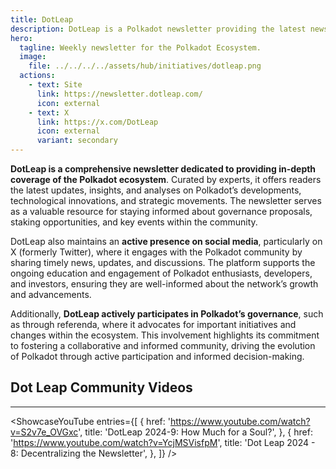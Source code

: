 ```yaml
---
title: DotLeap
description: DotLeap is a Polkadot newsletter providing the latest news, insights, and analyses. Follow on social media for timely updates
hero:
  tagline: Weekly newsletter for the Polkadot Ecosystem.
  image: 
    file: ../../../../assets/hub/initiatives/dotleap.png
  actions:
    - text: Site
      link: https://newsletter.dotleap.com/
      icon: external
    - text: X
      link: https://x.com/DotLeap
      icon: external
      variant: secondary
---
```



**DotLeap is a comprehensive newsletter dedicated to providing in-depth coverage of the Polkadot ecosystem**. Curated by experts, it offers readers the latest updates, insights, and analyses on Polkadot’s developments, technological innovations, and strategic movements. The newsletter serves as a valuable resource for staying informed about governance proposals, staking opportunities, and key events within the community.

DotLeap also maintains an **active presence on social media**, particularly on X (formerly Twitter), where it engages with the Polkadot community by sharing timely news, updates, and discussions. The platform supports the ongoing education and engagement of Polkadot enthusiasts, developers, and investors, ensuring they are well-informed about the network’s growth and advancements.

Additionally, **DotLeap actively participates in Polkadot’s governance**, such as through referenda, where it advocates for important initiatives and changes within the ecosystem. This involvement highlights its commitment to fostering a collaborative and informed community, driving the evolution of Polkadot through active participation and informed decision-making.

## Dot Leap Community Videos
------------
<ShowcaseYouTube
  entries={[
         {
      href: 'https://www.youtube.com/watch?v=S2v7e_OVGxc',
      title: 'DotLeap 2024-9: How Much for a Soul?',
          },
       {
      href: 'https://www.youtube.com/watch?v=YcjMSVisfpM',
      title: 'Dot Leap 2024 - 8: Decentralizing the Newsletter',
          },
  ]} />